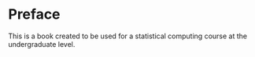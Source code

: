 # Preface {.unnumbered}

This is a book created to be used for a statistical computing course at the undergraduate level.